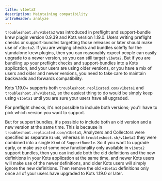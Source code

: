 ```yaml
---
title: v1beta2
description: Maintaining compatibility
introHeader: analyze
---
```


`troubleshoot.sh/v1beta2` was introduced in preflight and support-bundle krew plugin version 0.9.39 and Kots version 1.19.0. Users writing preflight checks or support-bundles targetting those releases or later should make use of `v1beta2`. If you are wriging checks and bundles solefly for the standalone krew plugins, then you can reasonably expect people can easily upgrade to a newer version, so you can still target `v1beta2`. But if you are bundling up your preflight checks and support-bundles into a Kots application, and your users are using older versions, or you have a mix of users and older and newer versions, you need to take care to maintain backwards and forwards compatibility.

Kots 1.19.0+ supports both `troubleshoot.replicated.com/v1beta1` and `troubleshoot.sh/v1beta2`, so the easiest thing to do would be simply keep using `v1beta1` until you are sure your users have all upgraded.

For preflight checks, it's not possible to include both versions; you'll have to pick which version you want to support.

But for support bundles, it's possible to include both an old version and a new version at the same time. This is because in `troubleshoot.replicated.com/v1beta1`, Analyzers and Collectors were specified as separate `Kind`s, whereas in `troubleshoot.sh/v1beta2` they were combined into a single `Kind` of `SupportBundle`. So if you want to upgrade early, or make use of some new functionality only available in `v1beta2` support bundles, then you can include both the old definitions and the new definitions in your Kots application at the same time, and newer Kots users will make use of the newer definitions, and older Kots users will simply ignore the new definitions. Then remove the old `v1beta1` definitions only once all of your users have upgraded to Kots 1.19.0 or later.
